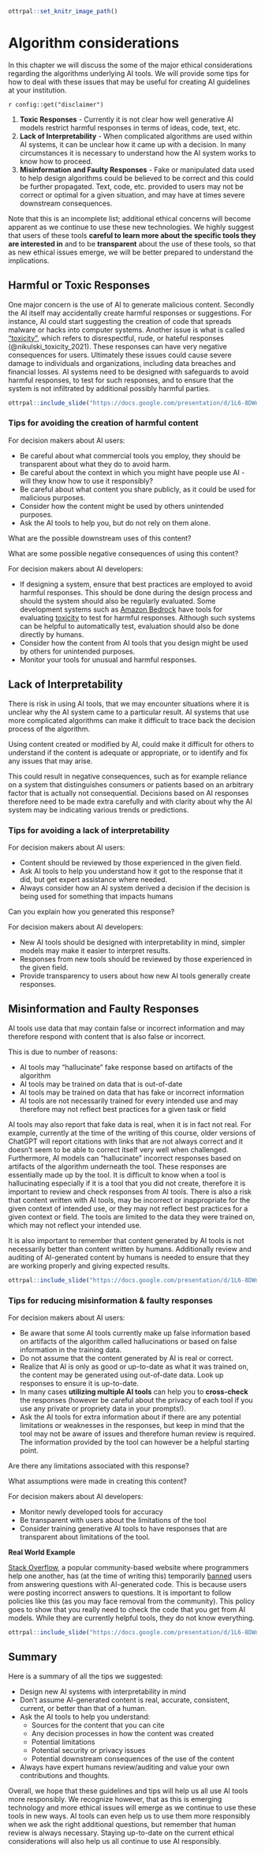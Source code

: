 


```r
ottrpal::set_knitr_image_path()
```



# Algorithm considerations

In this chapter we will discuss the some of the major ethical considerations regarding the algorithms underlying AI tools. We will provide some tips for how to deal with these issues that may be useful for creating AI guidelines at your institution.

<div class = disclaimer>
`r config::get("disclaimer")`
</div>


1) **Toxic Responses** - Currently it is not clear how well generative AI models restrict harmful responses in terms of ideas, code, text, etc. 
1) **Lack of Interpretability** - When complicated algorithms are used within AI systems, it can be unclear how it came up with a decision. In many circumstances it is necessary to understand how the AI system works to know how to proceed. 
1) **Misinformation and Faulty Responses** - Fake or manipulated data used to help design algorithms could be believed to be correct and this could be further propagated. Text, code, etc. provided to users may not be correct or optimal for a given situation, and may have at times severe downstream consequences.

Note that this is an incomplete list; additional ethical concerns will become apparent as we continue to use these new technologies. We highly suggest that users of these tools **careful to learn more about the specific tools they are interested in** and to be **transparent** about the use of these tools, so that as new ethical issues emerge, we will be better prepared to understand the implications.

## Harmful or Toxic Responses

One major concern is the use of AI to generate malicious content. Secondly the AI itself may accidentally create harmful responses or suggestions. For instance, AI could start suggesting the creation of code that spreads malware or hacks into computer systems. Another issue is what is called ["toxicity"](https://towardsdatascience.com/toxicity-in-ai-text-generation-9e9d9646e68f), which refers to disrespectful, rude, or hateful responses (@nikulski_toxicity_2021). These responses can have very negative consequences for users. Ultimately these issues could cause severe damage to individuals and organizations, including data breaches and financial losses. AI systems need to be designed with safeguards to avoid harmful responses, to test for such responses, and to ensure that the system is not infiltrated by additional possibly harmful parties.

```r
ottrpal::include_slide("https://docs.google.com/presentation/d/1L6-8DWn028c1o0p9gwXmz90BRcy_PjPqb683nbk1gHQ/edit#slide=id.g2aaead717c1_8_93")
```

### Tips for avoiding the creation of harmful content

For decision makers about AI users:

* Be careful about what commercial tools you employ, they should be transparent about what they do to avoid harm.
* Be careful about the context in which you might have people use AI - will they know how to use it responsibly?
* Be careful about what content you share publicly, as it could be used for malicious purposes.
* Consider how the content might be used by others unintended purposes.
* Ask the AI tools to help you, but do not rely on them alone.

<div class = "query">
What are the possible downstream uses of this content?
</div>

<div class = "query">
What are some possible negative consequences of using this content?
</div>

For decision makers about AI developers:

* If designing a system, ensure that best practices are employed to avoid harmful responses. This should be done during the design process and should the system should also be regularly evaluated. Some development systems such as [Amazon Bedrock](https://aws.amazon.com/blogs/aws/evaluate-compare-and-select-the-best-foundation-models-for-your-use-case-in-amazon-bedrock-preview/) have tools for evaluating [toxicity](https://towardsdatascience.com/toxicity-in-ai-text-generation-9e9d9646e68f) to test for harmful responses. Although such systems can be helpful to automatically test, evaluation should also be done directly by humans.
* Consider how the content from AI tools that you design might be used by others for unintended purposes.
* Monitor your tools for unusual and harmful responses.



## Lack of Interpretability


There is risk in using AI tools, that we may encounter situations where it is unclear why the AI system came to a particular result. AI systems that use more complicated algorithms can make it difficult to trace back the decision process of the algorithm. 

Using content created or modified by AI, could make it difficult for others to understand if the content is adequate or appropriate, or to identify and fix any issues that may arise. 

This could result in negative consequences, such as for example reliance on a system that distinguishes consumers or patients based on an arbitrary factor that is actually not consequential. Decisions based on AI responses therefore need to be made extra carefully and with clarity about why the AI system may be indicating various trends or predictions. 


### Tips for avoiding a lack of interpretability

For decision makers about AI users:

 * Content should be reviewed by those experienced in the given field.
 * Ask AI tools to help you understand how it got to the response that it did, but get expert assistance where needed.
 * Always consider how an AI system derived a decision if the decision is being used for something that impacts humans

 
 <div class = query>
Can you explain how you generated this response?
</div>
 
For decision makers about AI developers:

 * New AI tools should be designed with interpretability in mind, simpler models may make it easier to interpret results.
 * Responses from new tools should be reviewed by those experienced in the given field.
 * Provide transparency to users about how new AI tools generally create responses.
 


## Misinformation and Faulty Responses

AI tools use data that may contain false or incorrect information and may therefore respond with content that is also false or incorrect. 

This is due to number of reasons:

- AI tools may "hallucinate" fake response based on artifacts of the algorithm
- AI tools may be trained on data that is out-of-date
- AI tools may be trained on data that has fake or incorrect information
- AI tools are not necessarily trained for every intended use and may therefore may not reflect best practices for a given task or field


AI tools may also report that fake data is real, when it is in fact not real. For example, currently at the time of the writing of this course, older versions of ChatGPT will report citations with links that are not always correct and it doesn't seem to be able to correct itself very well when challenged. Furthermore, AI models can "hallucinate" incorrect responses based on artifacts of the algorithm underneath the tool. These responses are essentially made up by the tool. It is difficult to know when a tool is hallucinating especially if it is a tool that you did not create, therefore it is important to review and check responses from AI tools. There is also a risk that content written with AI tools, may be incorrect or inappropriate for the given context of intended use, or they may not reflect best practices for a given context or field. The tools are limited to the data they were trained on, which may not reflect your intended use.

It is also important to remember that content generated by AI tools is not necessarily better than content written by humans. Additionally review and auditing of AI-generated content by humans is needed to ensure that they are working properly and giving expected results. 

```r
ottrpal::include_slide("https://docs.google.com/presentation/d/1L6-8DWn028c1o0p9gwXmz90BRcy_PjPqb683nbk1gHQ/edit#slide=id.g2aaead717c1_8_88")
```


### Tips for reducing misinformation & faulty responses

For decision makers about AI users:

* Be aware that some AI tools currently make up false information based on artifacts of the algorithm called hallucinations or based on false information in the training data. 
* Do not assume that the content generated by AI is real or correct.
* Realize that AI is only as good or up-to-date as what it was trained on, the content may be generated using out-of-date data. Look up responses to ensure it is up-to-date.
* In many cases **utilizing multiple AI tools** can help you to **cross-check** the responses (however be careful about the privacy of each tool if you use any private or propriety data in your prompts!).
* Ask the AI tools for extra information about if there are any potential limitations or weaknesses in the responses, but keep in mind that the tool may not be aware of issues and therefore human review is required. The information provided by the tool can however be a helpful starting point.

<div class = query>
Are there any limitations associated with this response?
</div>

<div class = query>
What assumptions were made in creating this content?
</div>


For decision makers about AI developers:

* Monitor newly developed tools for accuracy 
* Be transparent with users about the limitations of the tool
* Consider training generative AI tools to have responses that are transparent about limitations of the tool.

<div class = example>

**Real World Example**

[Stack Overflow](https://stackoverflow.com/), a popular community-based website where programmers help one another, has (at the time of writing this) temporarily [banned](https://meta.stackoverflow.com/questions/421831/temporary-policy-chatgpt-is-banned) users from answering questions with AI-generated code. This is because users were posting incorrect answers to questions. It is important to follow policies like this (as you may face removal from the community). This policy goes to show that you really need to check the code that you get from AI models. While they are currently helpful tools, they do not know everything. 
</div>




```r
ottrpal::include_slide("https://docs.google.com/presentation/d/1L6-8DWn028c1o0p9gwXmz90BRcy_PjPqb683nbk1gHQ/edit#slide=id.g263a8b2455e_0_157")
```



## Summary

Here is a summary of all the tips we suggested:

:::{.ethics}

* Design new AI systems with interpretability in mind 
* Don't assume AI-generated content is real, accurate, consistent, current, or better than that of a human.
* Ask the AI tools to help you understand:
  * Sources for the content that you can cite
  * Any decision processes in how the content was created 
  * Potential limitations 
  * Potential security or privacy issues
  * Potential downstream consequences of the use of the content
* Always have expert humans review/auditing and value your own contributions and thoughts.


:::

Overall, we hope that these guidelines and tips will help us all use AI tools more responsibly. We recognize however, that as this is emerging technology and more ethical issues will emerge as we continue to use these tools in new ways. AI tools can even help us to use them more responsibly when we ask the right additional questions, but remember that human review is always necessary. Staying up-to-date on the current ethical considerations will also help us all continue to use AI responsibly.





